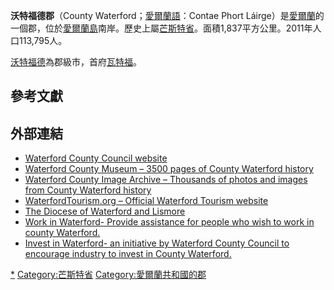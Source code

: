 {{Unreferenced|time=2018-09-08T14:18:22+00:00}}
{{Link style|time=2015-12-11T07:44:56+00:00}}
{{noteTA
|T=zh-hans:沃特福德郡; zh-tw:瓦特福郡; zh-hk:禾達福特郡
|1=zh-hans:沃特福德; zh-tw:瓦特福; zh-hk:禾達福特
}}
{{Infobox settlement
|name                   = 瓦特福郡
|other_name             = <small>''Contae Phort Láirge''</small>
|image_shield           =
|motto = ''Déisi oc Declán co Bráth''{{spaces|2}}<small>([[Irish_language|Irish]])</small><br>"May the [[Déise|Déise]] remain with [[Declán_of_Ardmore|Declan]] forever"
|image_map              = Island_of_Ireland_location_map_Waterford.svg
|area_total_km2         = 1857
|area_rank              = [[List_of_Irish_counties_by_area|20th]]
|seat_type              = [[郡治|郡治]]
|seat                   = [[沃特福德_(芒斯特省)|瓦特福]]
|government_type        = [[:en:Waterford_City_and_County_Council|市郡議會]] 和 
|blank_name_sec1        = {{tsl|en|Vehicle registration plates of Ireland|愛爾蘭車輛牌照|車輛牌照}}
|blank_info_sec1        = W
|population_total       = 113795
|population_rank        = [[:en:List_of_Irish_counties_by_population|20th]]
|population_as_of       = 2011年
|subdivision_type3      = 下議院
|subdivision_name3      = [[:en:Tipperary_South_(Dáil_Éireann_constituency)|南蒂珀雷里]]<br>[[:en:Waterford_(Dáil_Éireann_constituency)|瓦特福]]
|subdivision_type4      = 歐盟議會
|subdivision_name4      = [[:en:South_(European_Parliament_constituency)|南]]
|subdivision_type       = [[世界地理索引|國家]]
|subdivision_name       = [[愛爾蘭共和國|愛爾蘭]]
|subdivision_type1      = [[愛爾蘭省份|省份]]
|subdivision_name1      = [[芒斯特省|芒斯特]]
|website                = {{URL|www.waterfordcoco.ie}}
}}
'''沃特福德郡'''（County Waterford；[[愛爾蘭語|愛爾蘭語]]：Contae Phort Láirge）是[[愛爾蘭共和國|愛爾蘭]]的一個郡，位於[[愛爾蘭島|愛爾蘭島]]南岸。歷史上屬[[芒斯特省|芒斯特省]]。面積1,837平方公里。2011年人口113,795人。

[[沃特福德_(愛爾蘭)|沃特福德]]為郡級市，首府[[沃特福德_(芒斯特省)|瓦特福]]。

==參考文獻==
{{Reflist}}

==外部連結==
*[http://www.waterfordcoco.ie/ Waterford County Council website] {{Wayback|url=http://www.waterfordcoco.ie/ |date=20120904154934 }}
*[http://www.waterfordmuseum.ie Waterford County Museum – 3500 pages of County Waterford history] {{Wayback|url=http://www.waterfordmuseum.ie/ |date=20101203181114 }}
*[http://www.waterfordcountyimages.org Waterford County Image Archive – Thousands of photos and images from County Waterford history] {{Wayback|url=http://www.waterfordcountyimages.org/ |date=20200307061426 }}
*[http://www.waterfordtourism.org WaterfordTourism.org – Official Waterford Tourism website] {{Wayback|url=http://www.waterfordtourism.org/ |date=20200121065134 }}
*[https://web.archive.org/web/20070205080306/http://www.waterfordlismore.com/ The Diocese of Waterford and Lismore]
*[http://www.workinwaterford.ie Work in Waterford- Provide assistance for people who wish to work in county Waterford.] {{Wayback|url=http://www.workinwaterford.ie/ |date=20170625221032 }}
*[http://www.investinwaterford.ie Invest in Waterford- an initiative by Waterford County Council to encourage industry to invest in County Waterford.] {{Wayback|url=http://www.investinwaterford.ie/ |date=20160329050649 }}

{{Geographic Location
 | 北 =[[蒂珀雷里郡|蒂珀雷里郡]]
 | 西北 =
 | 西 =[[科克郡|科克郡]]
 | 西南 =
 | 中央 = 瓦特福郡
 | 東 = [[韋克斯福德郡|韋克斯福德郡]]
 | 東北 =[[基爾肯尼郡|基爾肯尼郡]]
 | 南 =[[凱爾特海|凱爾特海]]
 | 東南 =
}}

{{Coord|52|15|N|7|30|W|region:IE_type:adm1st_source:GNS-enwiki|display=title}}

{{愛爾蘭行政區劃}}
{{DEFAULTSORT:Waterford}}
[[Category:沃特福德郡|*]]
[[Category:芒斯特省|Category:芒斯特省]]
[[Category:愛爾蘭共和國的郡|Category:愛爾蘭共和國的郡]]